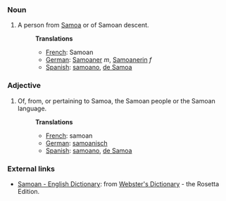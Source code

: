 ===Noun===
#A person from [[Samoa]] or of Samoan descent.
#:'''Translations'''
#:*[[French]]: Samoan
#:*[[German]]: [[Samoaner]] ''m'', [[Samoanerin]] ''f''
#:*[[Spanish]]: [[samoano]], [[de Samoa]]

===Adjective===
#Of, from, or pertaining to Samoa, the Samoan people or the Samoan language.
#:'''Translations'''
#:*[[French]]: samoan
#:*[[German]]: [[samoanisch]]
#:*[[Spanish]]: [[samoano]], [[de Samoa]]

=== External links ===
*[http://www.websters-online-dictionary.org/definition/Samoan-english/ Samoan - English Dictionary]: from [http://www.websters-online-dictionary.org/ Webster's Dictionary] - the Rosetta Edition.